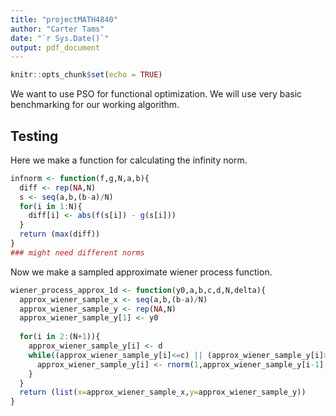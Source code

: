 ```yaml
---
title: "projectMATH4840"
author: "Carter Tams"
date: "`r Sys.Date()`"
output: pdf_document
---
```


```r
knitr::opts_chunk$set(echo = TRUE)
```

We want to use PSO for functional optimization. We will use very basic benchmarking for our working algorithm.

## Testing 

Here we make a function for calculating the infinity norm.

```r
infnorm <- function(f,g,N,a,b){
  diff <- rep(NA,N)
  s <- seq(a,b,(b-a)/N)
  for(i in 1:N){
    diff[i] <- abs(f(s[i]) - g(s[i]))
  }
  return (max(diff))
}
### might need different norms
```

Now we make a sampled approximate wiener process function.

```r

wiener_process_approx_1d <- function(y0,a,b,c,d,N,delta){
  approx_wiener_sample_x <- seq(a,b,(b-a)/N)
  approx_wiener_sample_y <- rep(NA,N)
  approx_wiener_sample_y[1] <- y0
  
  for(i in 2:(N+1)){
    approx_wiener_sample_y[i] <- d
    while((approx_wiener_sample_y[i]<=c) || (approx_wiener_sample_y[i]>=d)){
      approx_wiener_sample_y[i] <- rnorm(1,approx_wiener_sample_y[i-1],delta)
    }
  }
  return (list(x=approx_wiener_sample_x,y=approx_wiener_sample_y))
}

```

